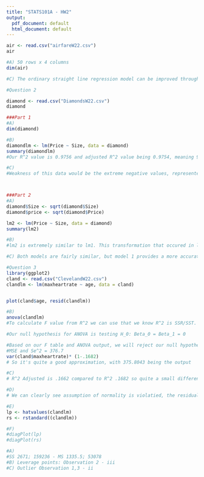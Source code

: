 ```yaml
---
title: "STATS101A - HW2"
output:
  pdf_document: default
  html_document: default
---
```


```r
air <- read.csv("airfareW22.csv")
air

#A) 50 rows x 4 columns
dim(air)

#C) The ordinary straight line regression model can be improved through a transformation by taking the square root of the variables, this reduces the variance of the data.


```

```r
#Question 2

diamond <- read.csv("DiamondsW22.csv")
diamond

###Part 1
#A)
dim(diamond)

#B)
diamondlm <- lm(Price ~ Size, data = diamond)
summary(diamondlm)
#Our R^2 value is 0.9756 and adjusted R^2 value being 0.9754, meaning 97.54% of the data points accurately represents the prediction of price through size of the diamond.

#C)
#Weakness of this data would be the extreme negative values, represented by the negative intercept, minimum, Q1, and median. 



###Part 2
#A)
diamond$Size <- sqrt(diamond$Size)
diamond$price <- sqrt(diamond$Price)

lm2 <- lm(Price ~ Size, data = diamond)
summary(lm2)

#B)
#lm2 is extremely similar to lm1. This transformation that occured in lm2 was square rooting the size and price values of the data set diamond. The variation and R^2 value changed slightly going from 0.9754 -> 0.9655. The only weakness of lm2, similarly is the extreme negative intercept, -2553.

#C) Both models are fairly similar, but model 1 provides a more accurate and more reasonable simple linear regression model. With the R^2 value being higher, representing a higher correlation between the two variables, and the negative inetercept being more reasonable, I believe that model 1 portrays a stronger model. 
```
```r
#Question 3
library(ggplot2)
cland <- read.csv("ClevelandW22.csv")
clandlm <- lm(maxheartrate ~ age, data = cland)


plot(cland$age, resid(clandlm))

#B)
anova(clandlm)
#To calculate F value from R^2 we can use that we know R^2 is SSR/SST. We then divide our SSR/DF so 30328/1 and SSE/DF (SSE = SST-SSR) so 149939/398. This gives use MSR and MSE, we then can do MSE/MSR to get F value of 80.503

#Our null hypothesis for ANOVA is testing H_0: Beta_0 = Beta_1 = 0

#Based on our F table and ANOVA output, we will reject our null hypothesis. 
#MSE and Se^2 = 376.7
var(cland$maxheartrate)* (1-.1682)
# So it's quite a good approximation, with 375.8043 being the output

#C) 
# R^2 Adjusted is .1662 compared to R^2 .1682 so quite a small difference

#D)
# We can clearly see assumption of normality is violatied, the residuals are far off the line on the QQ Plot. Some influential points are concerning, the scale location plot looks to be alright

#E)
lp <- hatvalues(clandlm)
rs <- rstandard((clandlm))

#F)
#diagPlot(lp)
#diagPlot(rs)
```

```r
#A)
#SS 2671; 159236 - MS 1335.5; 53078
#B) Leverage points: Observation 2 - iii
#C) Outlier Observation 1,3 - ii




```